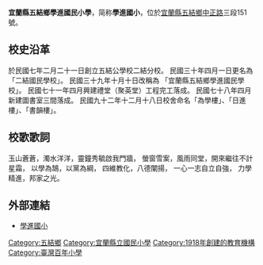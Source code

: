 {{Unreferenced|time=2012-05-27T16:02:29+00:00 }}
'''宜蘭縣五結鄉學進國民小學'''，简称'''學進國小'''，位於[[宜蘭縣|宜蘭縣]][[五結鄉|五結鄉]][[中正路|中正路]]三段151號。

== 校史沿革 ==
於民國七年二月二十一日創立五結公學校二結分校。 
民國三十年四月一日更名為「二結國民學校」。 
民國三十九年十月十日改稱為 「宜蘭縣五結鄉學進國民學校」。 
民國七十一年四月興建禮堂（聚英堂）工程完工落成。
民國七十八年四月新建圖書室三間落成。
民國九十二年十二月十八日校舍命名「為學樓」、「日進樓」、「書韻樓」。

== 校歌歌詞 ==
玉山蒼蒼，濁水洋洋，靈鐘秀毓啟我門牆，
螢窗雪案，風雨同堂，開來繼往不計星霜，
以學為鵠，以黨為綱，
四維教化，八德闡揚，
一心一志自立自強，
力學精進，邦家之光。

== 外部連結 ==
*[https://web.archive.org/web/20070410153546/http://www.shjes.ilc.edu.tw/ 學進國小]

{{宜蘭縣國民中小學}}

{{学校小作品}}
[[Category:五結鄉|Category:五結鄉]]
[[Category:宜蘭縣立國民小學|Category:宜蘭縣立國民小學]]
[[Category:1918年創建的教育機構|Category:1918年創建的教育機構]]
[[Category:臺灣百年小學|Category:臺灣百年小學]]